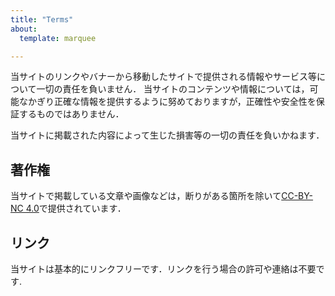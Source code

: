 ---
title: "Terms"
about:
  template: marquee

---

当サイトのリンクやバナーから移動したサイトで提供される情報やサービス等について一切の責任を負いません．
当サイトのコンテンツや情報については，可能なかぎり正確な情報を提供するように努めておりますが，正確性や安全性を保証するものではありません．

当サイトに掲載された内容によって生じた損害等の一切の責任を負いかねます．

## 著作権

当サイトで掲載している文章や画像などは，断りがある箇所を除いて[CC-BY-NC 4.0](https://creativecommons.org/licenses/by-nc/4.0/deed.ja)で提供されています．

## リンク

当サイトは基本的にリンクフリーです．リンクを行う場合の許可や連絡は不要です.
